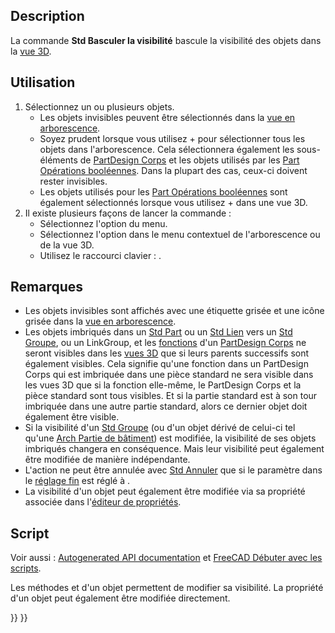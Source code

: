 <languages/>

{{Docnav/fr
|[[Std_TextureMapping/fr|Appliquer une texture]]
|[[Std_ShowSelection/fr|Afficher la sélection]]
|[[Std_View_Menu/fr|Menu Affichage]]
|IconL=Std_TextureMapping.svg
|IconR=Std_ShowSelection.svg
|IconC=Freecad.svg
}}

{{GuiCommand/fr
|Name=Std ToggleVisibility
|Name/fr=Std Basculer la visibilité
|MenuLocation=Affichage → Activer/désactiver la visibilité
|Workbenches=Tous
|Shortcut={{KEY|Barre d'espace}}
|SeeAlso=[[Std_ShowSelection/fr|Std Afficher la sélection]], [[Std_HideSelection/fr|Std Masquer la sélection]], [[Std_ToggleObjects/fr|Std Basculer tous les objets]], [[Std_ShowObjects/fr|Std Afficher tous les objets]], [[Std_HideObjects/fr|Std Masquer tous les objets]]
}}

==Description==

La commande '''Std Basculer la visibilité''' bascule la visibilité des objets dans la [[3D_view/fr|vue 3D]].

<span id="Usage"></span>
==Utilisation== 

# Sélectionnez un ou plusieurs objets.
#* Les objets invisibles peuvent être sélectionnés dans la [[Tree_view/fr|vue en arborescence]].
#* Soyez prudent lorsque vous utilisez {{KEY|Ctrl}}+{{KEY|A}} pour sélectionner tous les objets dans l'arborescence. Cela sélectionnera également les sous-éléments de [[PartDesign_Body/fr|PartDesign Corps]] et les objets utilisés par les [[Part_Boolean/fr|Part Opérations booléennes]]. Dans la plupart des cas, ceux-ci doivent rester invisibles.
#* Les objets utilisés pour les [[Part_Boolean/fr|Part Opérations booléennes]] sont également sélectionnés lorsque vous utilisez {{KEY|Ctrl}}+{{KEY|A}} dans une vue 3D.
# Il existe plusieurs façons de lancer la commande :
#* Sélectionnez l'option {{MenuCommand|Affichage → Visibilité → [[Image:Std_ToggleVisibility.svg|16px]] Activer/désactiver la visibilité}} du menu.
#* Sélectionnez l'option {{MenuCommand|[[Image:Std_ToggleVisibility.svg|16px]] Activer/désactiver la visibilité}} dans le menu contextuel de l'arborescence ou de la vue 3D.
#* Utilisez le raccourci clavier : {{KEY|Barre d'espace}}.

<span id="Notes"></span>
==Remarques==

* Les objets invisibles sont affichés avec une étiquette grisée et une icône grisée dans la [[Tree_view/fr|vue en arborescence]].
* Les objets imbriqués dans un [[Std_Part/fr|Std Part]] ou un [[Std_LinkMake/fr|Std Lien]] vers un [[Std_Group/fr|Std Groupe]], ou un LinkGroup, et les [[PartDesign_Feature/fr|fonctions]] d'un [[PartDesign_Body/fr|PartDesign Corps]] ne seront visibles dans les [[3D_view/fr|vues 3D]] que si leurs parents successifs sont également visibles. Cela signifie qu'une fonction dans un PartDesign Corps qui est imbriquée dans une pièce standard ne sera visible dans les vues 3D que si la fonction elle-même, le PartDesign Corps et la pièce standard sont tous visibles. Et si la partie standard est à son tour imbriquée dans une autre partie standard, alors ce dernier objet doit également être visible.
* Si la visibilité d'un [[Std_Group/fr|Std Groupe]] (ou d'un objet dérivé de celui-ci tel qu'une [[Arch_BuildingPart/fr|Arch Partie de bâtiment]]) est modifiée, la visibilité de ses objets imbriqués changera en conséquence. Mais leur visibilité peut également être modifiée de manière indépendante.
* L'action ne peut être annulée avec [[Std_Undo/fr|Std Annuler]] que si le paramètre {{MenuCommand|AutoTransactionView}} dans le [[Fine-tuning/fr|réglage fin]] est réglé à {{TRUE}}.
* La visibilité d'un objet peut également être modifiée via sa propriété {{PropertyData|Visibility}} associée dans l'[[Property_editor/fr|éditeur de propriétés]].

<span id="Scripting"></span>
==Script==

Voir aussi : [https://freecad.github.io/SourceDoc/ Autogenerated API documentation] et [[FreeCAD_Scripting_Basics/fr|FreeCAD Débuter avec les scripts]].

Les méthodes {{incode|show}} et {{incode|hide}} d'un objet permettent de modifier sa visibilité. La propriété {{incode|Visibility}} d'un objet peut également être modifiée directement.

{{Code|code=
import FreeCADGui

obj = FreeCADGui.ActiveDocument.myObjectName

if obj.Visibility == True:
    obj.hide()
else:
    obj.show()

# Alternatively:
obj.Visibility = not obj.Visibility
}}


{{Docnav/fr
|[[Std_TextureMapping/fr|Appliquer une texture]]
|[[Std_ShowSelection/fr|Afficher la sélection]]
|[[Std_View_Menu/fr|Menu Affichage]]
|IconL=Std_TextureMapping.svg
|IconR=Std_ShowSelection.svg
|IconC=Freecad.svg
}}

{{Std_Base_navi{{#translation:}}}}
{{Userdocnavi{{#translation:}}}}